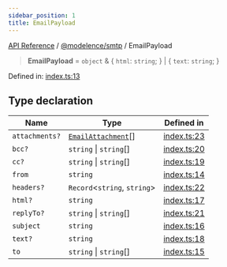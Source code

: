 ```yaml
---
sidebar_position: 1
title: EmailPayload
---
```


[API Reference](/api-reference/@modelence/smtp/type-aliases/../../../index) / [@modelence/smtp](/api-reference/@modelence/smtp/type-aliases/../index) / EmailPayload

> **EmailPayload** = `object` & \{ `html`: `string`; \} \| \{ `text`: `string`; \}

Defined in: [index.ts:13](https://github.com/modelence/modelence/blob/57a213aaa72fd922f2c3fb9de207fd2fd19d0995/packages/smtp/src/index.ts#L13)

## Type declaration

| Name | Type | Defined in |
| ------ | ------ | ------ |
| `attachments?` | [`EmailAttachment`](/api-reference/@modelence/smtp/type-aliases/EmailAttachment)[] | [index.ts:23](https://github.com/modelence/modelence/blob/57a213aaa72fd922f2c3fb9de207fd2fd19d0995/packages/smtp/src/index.ts#L23) |
| `bcc?` | `string` \| `string`[] | [index.ts:20](https://github.com/modelence/modelence/blob/57a213aaa72fd922f2c3fb9de207fd2fd19d0995/packages/smtp/src/index.ts#L20) |
| `cc?` | `string` \| `string`[] | [index.ts:19](https://github.com/modelence/modelence/blob/57a213aaa72fd922f2c3fb9de207fd2fd19d0995/packages/smtp/src/index.ts#L19) |
| `from` | `string` | [index.ts:14](https://github.com/modelence/modelence/blob/57a213aaa72fd922f2c3fb9de207fd2fd19d0995/packages/smtp/src/index.ts#L14) |
| `headers?` | `Record`\<`string`, `string`\> | [index.ts:22](https://github.com/modelence/modelence/blob/57a213aaa72fd922f2c3fb9de207fd2fd19d0995/packages/smtp/src/index.ts#L22) |
| `html?` | `string` | [index.ts:17](https://github.com/modelence/modelence/blob/57a213aaa72fd922f2c3fb9de207fd2fd19d0995/packages/smtp/src/index.ts#L17) |
| `replyTo?` | `string` \| `string`[] | [index.ts:21](https://github.com/modelence/modelence/blob/57a213aaa72fd922f2c3fb9de207fd2fd19d0995/packages/smtp/src/index.ts#L21) |
| `subject` | `string` | [index.ts:16](https://github.com/modelence/modelence/blob/57a213aaa72fd922f2c3fb9de207fd2fd19d0995/packages/smtp/src/index.ts#L16) |
| `text?` | `string` | [index.ts:18](https://github.com/modelence/modelence/blob/57a213aaa72fd922f2c3fb9de207fd2fd19d0995/packages/smtp/src/index.ts#L18) |
| `to` | `string` \| `string`[] | [index.ts:15](https://github.com/modelence/modelence/blob/57a213aaa72fd922f2c3fb9de207fd2fd19d0995/packages/smtp/src/index.ts#L15) |
